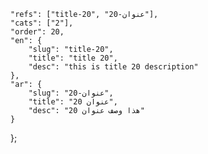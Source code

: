 ---
---
    "refs": ["title-20", "عنوان-20"],
	"cats": ["2"],
	"order": 20,
	"en": {
		"slug": "title-20",
        "title": "title 20",
		"desc": "this is title 20 description"
	},
	"ar": {
		"slug": "عنوان-20",
        "title": "عنوان 20",
		"desc": "هذا وصف عنوان 20"
	}
};